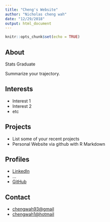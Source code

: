 ```yaml
---
title: "Cheng's Website"
author: "Nicholas cheng wah"
date: "12/29/2018"
output: html_document
---
```


```r
knitr::opts_chunk$set(echo = TRUE)
```

## About

Stats Graduate

Summarize your trajectory.

## Interests

* Interest 1
* Interest 2
* etc

## Projects

* List some of your recent projects
* Personal Website via github with R Markdown

## Profiles 

* [LinkedIn](https://www.linkedin.com/in/yourprofile/)
* ...
* [GitHub](http://github.com/cheng-wah)

## Contact

* [chengwah93@gmail](mailto:chengwah93@gmail)
* [chengwah1@hotmail](mailto:chengwah1@hotmail)
